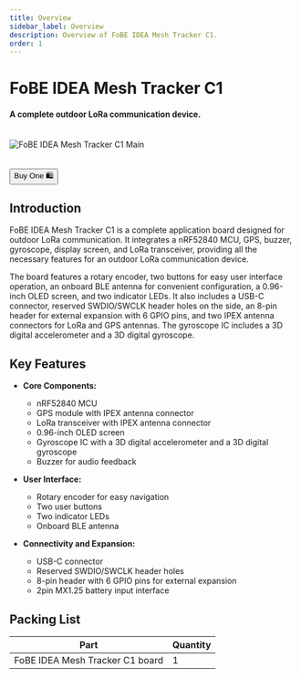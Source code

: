```yaml
---
title: Overview
sidebar_label: Overview
description: Overview of FoBE IDEA Mesh Tracker C1.
order: 1
---
```


# FoBE IDEA Mesh Tracker C1

#### A complete outdoor LoRa communication device.

<br/>
<div style={{ textAlign: 'center' }}>
  <img src="/img/products/f2102-r1lg.main.png" alt="FoBE IDEA Mesh Tracker C1 Main" style={{ width: '80%', height: 'auto' }} />
</div>
<br/>
<br/>
<div className="theme-button-buy" style={{ textAlign: 'center' }}>
<a href="https://store.fobestudio.com/products/f2102" target="_blank" rel="noopener noreferrer">
        <button>Buy One 🛍️</button>
</a>
</div>

## Introduction

FoBE IDEA Mesh Tracker C1 is a complete application board designed for outdoor LoRa communication. It integrates a nRF52840 MCU, GPS, buzzer, gyroscope, display screen, and LoRa transceiver, providing all the necessary features for an outdoor LoRa communication device.

The board features a rotary encoder, two buttons for easy user interface operation, an onboard BLE antenna for convenient configuration, a 0.96-inch OLED screen, and two indicator LEDs. It also includes a USB-C connector, reserved SWDIO/SWCLK header holes on the side, an 8-pin header for external expansion with 6 GPIO pins, and two IPEX antenna connectors for LoRa and GPS antennas. The gyroscope IC includes a 3D digital accelerometer and a 3D digital gyroscope.

## Key Features

*   **Core Components:**
    *   nRF52840 MCU
    *   GPS module with IPEX antenna connector
    *   LoRa transceiver with IPEX antenna connector
    *   0.96-inch OLED screen
    *   Gyroscope IC with a 3D digital accelerometer and a 3D digital gyroscope
    *  Buzzer for audio feedback

*   **User Interface:**
    *   Rotary encoder for easy navigation
    *   Two user buttons
    *   Two indicator LEDs
    *   Onboard BLE antenna

*   **Connectivity and Expansion:**
    *   USB-C connector
    *   Reserved SWDIO/SWCLK header holes
    *   8-pin header with 6 GPIO pins for external expansion
    *   2pin MX1.25 battery input interface

## Packing List

| Part                         | Quantity |
| ---------------------------- | -------- |
| FoBE IDEA Mesh Tracker C1 board | 1        |